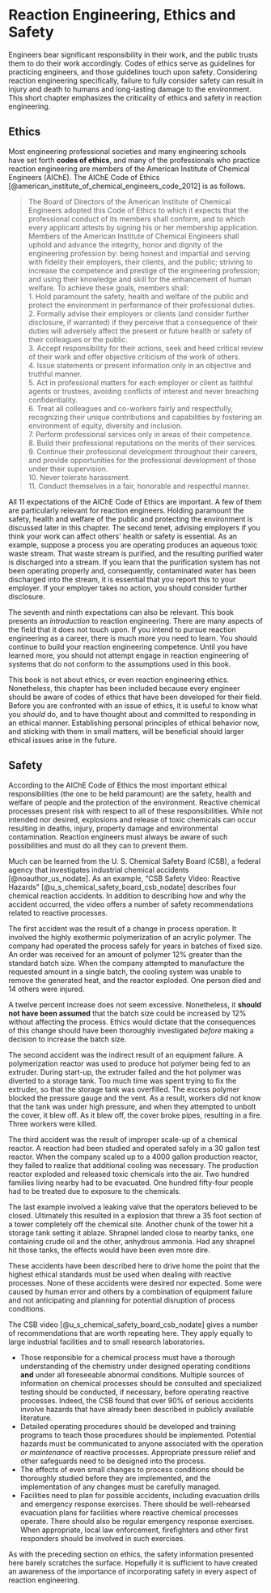 # Reaction Engineering, Ethics and Safety {#sec-1_intro_safety_ethics}

Engineers bear significant responsibility in their work, and the public trusts them to do their work accordingly. Codes of ethics serve as guidelines for practicing engineers, and those guidelines touch upon safety. Considering reaction engineering specifically, failure to fully consider safety can result in injury and death to humans and long-lasting damage to the environment. This short chapter emphasizes the criticality of ethics and safety in reaction engineering.

## Ethics {#sec-1_2_a_ethics}

Most engineering professional societies and many engineering schools have set forth **codes of ethics**, and many of the professionals who practice reaction engineering are members of the American Institute of Chemical Engineers (AIChE). The AIChE Code of Ethics [@american_institute_of_chemical_engineers_code_2012] is as follows.

> The Board of Directors of the American Institute of Chemical Engineers adopted this Code of Ethics to which it expects that the professional conduct of its members shall conform, and to which every applicant attests by signing his or her membership application. Members of the American Institute of Chemical Engineers shall uphold and advance the integrity, honor and dignity of the engineering profession by: being honest and impartial and serving with fidelity their employers, their clients, and the public; striving to increase the competence and prestige of the engineering profession; and using their knowledge and skill for the enhancement of human welfare. To achieve these goals, members shall:  
> 1. Hold paramount the safety, health and welfare of the public and protect the environment in performance of their professional duties.  
> 2. Formally advise their employers or clients (and consider further disclosure, if warranted) if they perceive that a consequence of their duties will adversely affect the present or future health or safety of their colleagues or the public.  
> 3. Accept responsibility for their actions, seek and heed critical review of their work and offer objective criticism of the work of others.  
> 4. Issue statements or present information only in an objective and truthful manner.  
> 5. Act in professional matters for each employer or client as faithful agents or trustees, avoiding conflicts of interest and never breaching confidentiality.  
> 6. Treat all colleagues and co-workers fairly and respectfully, recognizing their unique contributions and capabilities by fostering an environment of equity, diversity and inclusion.  
> 7. Perform professional services only in areas of their competence.  
> 8. Build their professional reputations on the merits of their services.  
> 9. Continue their professional development throughout their careers, and provide opportunities for the professional development of those under their supervision.  
> 10. Never tolerate harassment.  
> 11. Conduct themselves in a fair, honorable and respectful manner.

All 11 expectations of the AIChE Code of Ethics are important. A few of them are particularly relevant for reaction engineers. Holding paramount the safety, health and welfare of the public and protecting the environment is discussed later in this chapter. The second tenet, advising employers if you think your work can affect others’ health or safety is essential. As an example, suppose a process you are operating produces an aqueous toxic waste stream. That waste stream is purified, and the resulting purified water is discharged into a stream. If you learn that the purification system has not been operating properly and, consequently, contaminated water has been discharged into the stream, it is essential that you report this to your employer. If your employer takes no action, you should consider further disclosure.

The seventh and ninth expectations can also be relevant. This book presents an *introduction* to reaction engineering. There are many aspects of the field that it does not touch upon. If you intend to pursue reaction engineering as a career, there is much more you need to learn. You should continue to build your reaction engineering competence. Until you have learned more, you should not attempt engage in reaction engineering of systems that do not conform to the assumptions used in this book.

This book is not about ethics, or even reaction engineering ethics. Nonetheless, this chapter has been included because every engineer should be aware of codes of ethics that have been developed for their field. Before you are confronted with an issue of ethics, it is useful to know what you *should* do, and to have thought about and committed to responding in an ethical manner. Establishing personal principles of ethical behavior now, and sticking with them in small matters, will be beneficial should larger ethical issues arise in the future.

## Safety{#sec-1_2_b_safety}

According to the AIChE Code of Ethics the most important ethical responsibilities (the one to be held paramount) are the safety, health and welfare of people and the protection of the environment. Reactive chemical processes present risk with respect to all of these responsibilities. While not intended nor desired, explosions and release of toxic chemicals can occur resulting in deaths, injury, property damage and environmental contamination. Reaction engineers must always be aware of such possibilities and must do all they can to prevent them.

Much can be learned from the U. S. Chemical Safety Board (CSB), a federal agency that investigates industrial chemical accidents [@noauthor_us_nodate]. As an example, “CSB Safety Video: Reactive Hazards” [@u_s_chemical_safety_board_csb_nodate] describes four chemical reaction accidents. In addition to describing how and why the accident occurred, the video offers a number of safety recommendations related to reactive processes.

The first accident was the result of a change in process operation. It involved the highly exothermic polymerization of an acrylic polymer. The company had operated the process safely for years in batches of fixed size. An order was received for an amount of polymer 12% greater than the standard batch size. When the company attempted to manufacture the requested amount in a single batch, the cooling system was unable to remove the generated heat, and the reactor exploded. One person died and 14 others were injured.

A twelve percent increase does not seem excessive. Nonetheless, it **should not have been assumed** that the batch size could be increased by 12% without affecting the process. Ethics would dictate that the consequences of this change should have been thoroughly investigated *before* making a decision to increase the batch size.

The second accident was the indirect result of an equipment failure. A polymerization reactor was used to produce hot polymer being fed to an extruder. During start-up, the extruder failed and the hot polymer was diverted to a storage tank. Too much time was spent trying to fix the extruder, so that the storage tank was overfilled. The excess polymer blocked the pressure gauge and the vent. As a result, workers did not know that the tank was under high pressure, and when they attempted to unbolt the cover, it blew off. As it blew off, the cover broke pipes, resulting in a fire. Three workers were killed.

The third accident was the result of improper scale-up of a chemical reactor. A reaction had been studied and operated safely in a 30 gallon test reactor. When the company scaled up to a 4000 gallon production reactor, they failed to realize that additional cooling was necessary. The production reactor exploded and released toxic chemicals into the air. Two hundred families living nearby had to be evacuated. One hundred fifty-four people had to be treated due to exposure to the chemicals.

The last example involved a leaking valve that the operators believed to be closed. Ultimately this resulted in a explosion that threw a 35 foot section of a tower completely off the chemical site. Another chunk of the tower hit a storage tank setting it ablaze. Shrapnel landed close to nearby tanks, one containing crude oil and the other, anhydrous ammonia. Had any shrapnel hit those tanks, the effects would have been even more dire.

These accidents have been described here to drive home the point that the highest ethical standards must be used when dealing with reactive processes. None of these accidents were desired nor expected. Some were caused by human error and others by a combination of equipment failure and not anticipating and planning for potential disruption of process conditions.

The CSB video [@u_s_chemical_safety_board_csb_nodate] gives a number of recommendations that are worth repeating here. They apply equally to large industrial facilities and to small research laboratories.

* Those responsible for a chemical process must have a thorough understanding of the chemistry under designed operating conditions **and** under all foreseeable abnormal conditions. Multiple sources of information on chemical processes should be consulted and specialized testing should be conducted, if necessary, before operating reactive processes. Indeed, the CSB found that over 90% of serious accidents involve hazards that have already been described in publicly available literature.
* Detailed operating procedures should be developed and training programs to teach those procedures should be implemented. Potential hazards must be communicated to anyone associated with the operation *or maintenance* of reactive processes. Appropriate pressure relief and other safeguards need to be designed into the process.
* The effects of even small changes to process conditions should be thoroughly studied before they are implemented, and the implementation of any changes must be carefully managed.
* Facilities need to plan for possible accidents, including evacuation drills and emergency response exercises. There should be well-rehearsed evacuation plans for facilities where reactive chemical processes operate. There should also be regular emergency response exercises. When appropriate, local law enforcement, firefighters and other first responders should be involved in such exercises.

As with the preceding section on ethics, the safety information presented here barely scratches the surface. Hopefully it is sufficient to have created an awareness of the importance of incorporating safety in every aspect of reaction engineering.